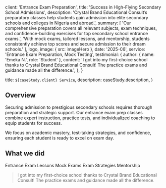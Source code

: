 
  client: 'Entrance Exam Preparation',
  title: 'Success in High-Flying Secondary School Admissions',
  description:
    'Crystal Brand Educational Consult’s preparatory classes help students gain admission into elite secondary schools and colleges in Nigeria and abroad.',
  summary: [
    'Our comprehensive preparation covers all relevant subjects, exam techniques, and confidence-building exercises for top secondary school entrance exams.',
    'With mock exams, tailored lessons, and mentorship, students consistently achieve top scores and secure admission to their dream schools.'
  ],
  logo,
  image: { src: imageHero },
  date: '2025-06',
  service: 'Entrance Exam Preparation, Mock Testing',
  testimonial: {
    author: { name: 'Emeka N.', role: 'Student' },
    content:
      'I got into my first-choice school thanks to Crystal Brand Educational Consult! The practice exams and guidance made all the difference.',
  },
}

  title: `${caseStudy.client} Service`,
  description: caseStudy.description,
}

## Overview

Securing admission to prestigious secondary schools requires thorough preparation and strategic support. Our entrance exam prep classes combine expert instruction, practice tests, and individualized coaching to equip students for success.

We focus on academic mastery, test-taking strategies, and confidence, ensuring each student is ready to excel on exam day.

## What we did

<TagList>
  <TagListItem>Entrance Exam Lessons</TagListItem>
  <TagListItem>Mock Exams</TagListItem>
  <TagListItem>Exam Strategies</TagListItem>
  <TagListItem>Mentorship</TagListItem>
</TagList>

<Blockquote
  author={{ name: 'Emeka N.', role: 'Student' }}
  image={{ src: imageStudent }}
>
  I got into my first-choice school thanks to Crystal Brand Educational Consult! The practice exams and guidance made all the difference.
</Blockquote>

<StatList>
  <StatListItem value="98%" label="Admission success rate" />
  <StatListItem value="5x" label="Mock test improvement" />
  <StatListItem value="Top 3%" label="Exam performance" />
  <StatListItem value="100%" label="Parent satisfaction" />
</StatList>